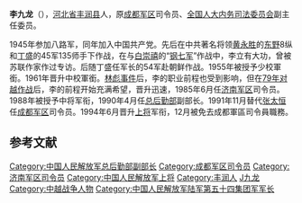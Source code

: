'''李九龙'''（{{bd|1929年|3月|2003年|11月19日|catIdx=L李}}），[[河北省|河北省]][[丰润县|丰润县]]人，原[[成都军区|成都军区]]司令员、[[全国人大内务司法委员会|全国人大内务司法委员会]]副主任委员。

1945年参加八路军，同年加入中国共产党。先后在中共著名将领[[黄永胜|黄永胜]]的[[东野|东野]]8纵和[[丁盛|丁盛]]的45军135师手下作战，在与[[白崇禧|白崇禧]]的“[[国民革命军第七军|钢七军]]”作战中，李立有大功，曾被苏联作家作过专访。后随丁盛任军长的54军赴朝鲜作战。1955年被授予少校軍銜。1961年晋升中校軍銜。[[林彪事件|林彪事件]]后，李的职业前程也受到影响，但在[[1979年中越战争|79年对越作战]]后，李的前程开始充满希望，晋升迅速，1985年6月任[[济南军区|济南军区]]司令员。1988年被授予中将军衔，1990年4月任[[总后勤部|总后勤部]]副部长。1991年11月替代[[张太恒|张太恒]]任[[成都军区|成都军区]]司令员。1994年6月晋升[[中国人民解放军上将|上将]]军衔，12月被免去成都軍區司令員職務。

== 参考文献 ==
{{Reflist}}

<!--{{-}}
{{中国人民解放军成都军区司令员}}
{{中国人民解放军济南军区司令员}}-->
{{中国人民解放军上将/1994}}

{{China-mil-bio-stub}}
{{DEFAULTSORT:Li李}}
[[Category:中国人民解放军总后勤部副部长|Category:中国人民解放军总后勤部副部长]]
[[Category:成都军区司令员|Category:成都军区司令员]]
[[Category:济南军区司令员|Category:济南军区司令员]]
[[Category:中国人民解放军上将|Category:中国人民解放军上将]]
[[Category:丰润人|Category:丰润人]]
[[Category:李姓|J九龙]]
[[Category:中越战争人物|Category:中越战争人物]]
[[Category:中国人民解放军陆军第五十四集团军军长|Category:中国人民解放军陆军第五十四集团军军长]]